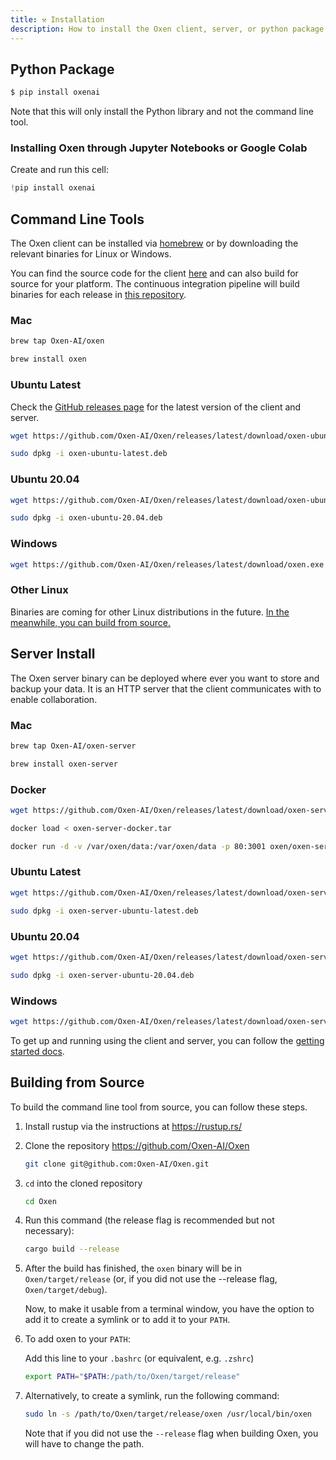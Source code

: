 ```yaml
---
title: ⚒️ Installation
description: How to install the Oxen client, server, or python package.
---
```


## Python Package

```bash
$ pip install oxenai
```

Note that this will only install the Python library and not the command line tool.

### Installing Oxen through Jupyter Notebooks or Google Colab

Create and run this cell:
```python
!pip install oxenai
```

## Command Line Tools

The Oxen client can be installed via [homebrew](https://brew.sh/) or by downloading the relevant binaries for Linux or Windows.

You can find the source code for the client [here](https://github.com/Oxen-AI/Oxen) and can also build for source for your platform. The continuous integration pipeline will build binaries for each release in [this repository](https://github.com/Oxen-AI/Oxen).

### Mac

```bash
brew tap Oxen-AI/oxen
```

```bash
brew install oxen
```

### Ubuntu Latest

Check the [GitHub releases page](https://github.com/Oxen-AI/Oxen/releases) for the latest version of the client and server.

```bash
wget https://github.com/Oxen-AI/Oxen/releases/latest/download/oxen-ubuntu-latest.deb
```

```bash
sudo dpkg -i oxen-ubuntu-latest.deb
```

### Ubuntu 20.04

```bash
wget https://github.com/Oxen-AI/Oxen/releases/latest/download/oxen-ubuntu-20.04.deb
```

```bash
sudo dpkg -i oxen-ubuntu-20.04.deb
```

### Windows

```bash
wget https://github.com/Oxen-AI/Oxen/releases/latest/download/oxen.exe
```

### Other Linux

Binaries are coming for other Linux distributions in the future. [In the meanwhile, you can build from source.](#building-from-source)

## Server Install

The Oxen server binary can be deployed where ever you want to store and backup your data. It is an HTTP server that the client communicates with to enable collaboration.

### Mac

```bash
brew tap Oxen-AI/oxen-server
```

```bash
brew install oxen-server
```

### Docker

```bash
wget https://github.com/Oxen-AI/Oxen/releases/latest/download/oxen-server-docker.tar
```

```bash
docker load < oxen-server-docker.tar
```

```bash
docker run -d -v /var/oxen/data:/var/oxen/data -p 80:3001 oxen/oxen-server:latest
```

### Ubuntu Latest

```bash
wget https://github.com/Oxen-AI/Oxen/releases/latest/download/oxen-server-ubuntu-latest.deb
```

```bash
sudo dpkg -i oxen-server-ubuntu-latest.deb
```

### Ubuntu 20.04

```bash
wget https://github.com/Oxen-AI/Oxen/releases/latest/download/oxen-server-ubuntu-20.04.deb
```

```bash
sudo dpkg -i oxen-server-ubuntu-20.04.deb
```

### Windows

```bash
wget https://github.com/Oxen-AI/Oxen/releases/latest/download/oxen-server.exe
```

To get up and running using the client and server, you can follow the [getting started docs](https://github.com/Oxen-AI/oxen-release).

## Building from Source

To build the command line tool from source, you can follow these steps.

1. Install rustup via the instructions at https://rustup.rs/
2. Clone the repository https://github.com/Oxen-AI/Oxen
    ```bash
    git clone git@github.com:Oxen-AI/Oxen.git
    ```
3. `cd` into the cloned repository
    ```bash
    cd Oxen
    ```
4. Run this command (the release flag is recommended but not necessary):
    ```bash
    cargo build --release
    ```
5. After the build has finished, the `oxen` binary will be in `Oxen/target/release` (or, if you did not use the --release flag, `Oxen/target/debug`).

    Now, to make it usable from a terminal window, you have the option to add it to create a symlink or to add it to your `PATH`.
6. To add oxen to your `PATH`:

    Add this line to your `.bashrc` (or equivalent, e.g. `.zshrc`)
    ```bash
    export PATH="$PATH:/path/to/Oxen/target/release"
    ```
7. Alternatively, to create a symlink, run the following command:
    ```bash
    sudo ln -s /path/to/Oxen/target/release/oxen /usr/local/bin/oxen
    ```
    Note that if you did not use the `--release` flag when building Oxen, you will have to change the path.